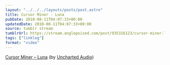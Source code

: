```yaml
---
layout: "../../../layouts/posts/post.astro"
title: Cursor Miner - Luna
pubDate: 2010-08-11T04:07:33+00:00
updatedDate: 2010-08-11T04:07:33+00:00
source: tumblr stream
tumblrUrl: https://stream.anglepoised.com/post/935316123/cursor-miner-luna-by-uncharted-audio
tags: ["linklog"]
format: "video"
---
```



<Vimeo id="https://vimeo.com/14034471" />

[Cursor Miner &#8211; Luna][1] (by [Uncharted Audio][2])

[1]: https://vimeo.com/14034471
[2]: https://vimeo.com/unchartedaudio
